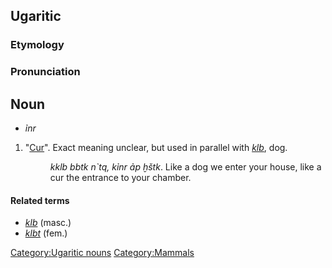 ==Ugaritic==

===Etymology===

===Pronunciation===

==Noun==
[[Category:Ugaritic nouns]]
[[Category:Mammals]]
* ''ỉnr''
# "[[Cur]]".  Exact meaning unclear, but used in parallel with ''[[klb]]'', dog.
#:''kklb bbtk n`tq, kỉnr ảp ḫštk''. Like a dog we enter your house, like a cur the entrance to your chamber.

====Related terms====
* ''[[klb]]'' (masc.)
* ''[[klbt]]'' (fem.)